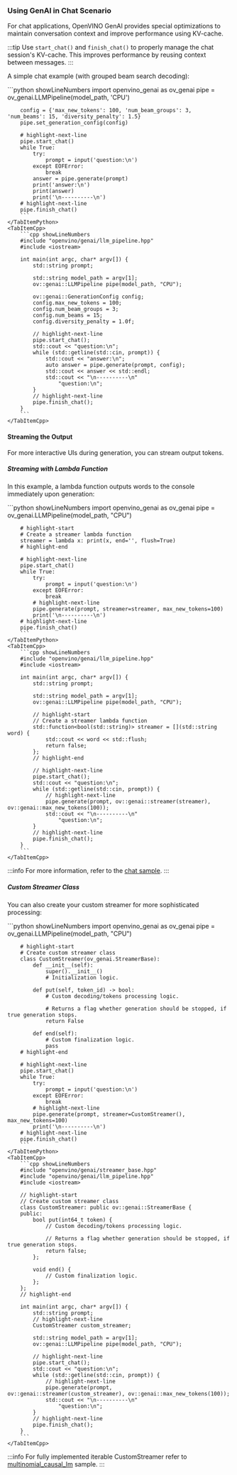 ### Using GenAI in Chat Scenario

For chat applications, OpenVINO GenAI provides special optimizations to maintain conversation context and improve performance using KV-cache.

:::tip
Use `start_chat()` and `finish_chat()` to properly manage the chat session's KV-cache. This improves performance by reusing context between messages.
:::

A simple chat example (with grouped beam search decoding):

<LanguageTabs>
    <TabItemPython>
        ```python showLineNumbers
        import openvino_genai as ov_genai
        pipe = ov_genai.LLMPipeline(model_path, 'CPU')

        config = {'max_new_tokens': 100, 'num_beam_groups': 3, 'num_beams': 15, 'diversity_penalty': 1.5}
        pipe.set_generation_config(config)

        # highlight-next-line
        pipe.start_chat()
        while True:
            try:
                prompt = input('question:\n')
            except EOFError:
                break
            answer = pipe.generate(prompt)
            print('answer:\n')
            print(answer)
            print('\n----------\n')
        # highlight-next-line
        pipe.finish_chat()
        ```
    </TabItemPython>
    <TabItemCpp>
        ```cpp showLineNumbers
        #include "openvino/genai/llm_pipeline.hpp"
        #include <iostream>

        int main(int argc, char* argv[]) {
            std::string prompt;

            std::string model_path = argv[1];
            ov::genai::LLMPipeline pipe(model_path, "CPU");

            ov::genai::GenerationConfig config;
            config.max_new_tokens = 100;
            config.num_beam_groups = 3;
            config.num_beams = 15;
            config.diversity_penalty = 1.0f;

            // highlight-next-line
            pipe.start_chat();
            std::cout << "question:\n";
            while (std::getline(std::cin, prompt)) {
                std::cout << "answer:\n";
                auto answer = pipe.generate(prompt, config);
                std::cout << answer << std::endl;
                std::cout << "\n----------\n"
                    "question:\n";
            }
            // highlight-next-line
            pipe.finish_chat();
        }
        ```
    </TabItemCpp>
</LanguageTabs>

#### Streaming the Output

For more interactive UIs during generation, you can stream output tokens.

##### Streaming with Lambda Function
In this example, a lambda function outputs words to the console immediately upon generation:

<LanguageTabs>
    <TabItemPython>
        ```python showLineNumbers
        import openvino_genai as ov_genai
        pipe = ov_genai.LLMPipeline(model_path, "CPU")

        # highlight-start
        # Create a streamer lambda function
        streamer = lambda x: print(x, end='', flush=True)
        # highlight-end

        # highlight-next-line
        pipe.start_chat()
        while True:
            try:
                prompt = input('question:\n')
            except EOFError:
                break
            # highlight-next-line
            pipe.generate(prompt, streamer=streamer, max_new_tokens=100)
            print('\n----------\n')
        # highlight-next-line
        pipe.finish_chat()
        ```
    </TabItemPython>
    <TabItemCpp>
        ```cpp showLineNumbers
        #include "openvino/genai/llm_pipeline.hpp"
        #include <iostream>

        int main(int argc, char* argv[]) {
            std::string prompt;

            std::string model_path = argv[1];
            ov::genai::LLMPipeline pipe(model_path, "CPU");

            // highlight-start
            // Create a streamer lambda function
            std::function<bool(std::string)> streamer = [](std::string word) {
                std::cout << word << std::flush;
                return false;
            };
            // highlight-end

            // highlight-next-line
            pipe.start_chat();
            std::cout << "question:\n";
            while (std::getline(std::cin, prompt)) {
                // highlight-next-line
                pipe.generate(prompt, ov::genai::streamer(streamer), ov::genai::max_new_tokens(100));
                std::cout << "\n----------\n"
                    "question:\n";
            }
            // highlight-next-line
            pipe.finish_chat();
        }
        ```
    </TabItemCpp>
</LanguageTabs>

:::info
For more information, refer to the [chat sample](https://github.com/openvinotoolkit/openvino.genai/tree/master/samples/python/chat_sample/).
:::

##### Custom Streamer Class
You can also create your custom streamer for more sophisticated processing:

<LanguageTabs>
    <TabItemPython>
        ```python showLineNumbers
        import openvino_genai as ov_genai
        pipe = ov_genai.LLMPipeline(model_path, "CPU")

        # highlight-start
        # Create custom streamer class
        class CustomStreamer(ov_genai.StreamerBase):
            def __init__(self):
                super().__init__()
                # Initialization logic.

            def put(self, token_id) -> bool:
                # Custom decoding/tokens processing logic.

                # Returns a flag whether generation should be stopped, if true generation stops.
                return False

            def end(self):
                # Custom finalization logic.
                pass
        # highlight-end

        # highlight-next-line
        pipe.start_chat()
        while True:
            try:
                prompt = input('question:\n')
            except EOFError:
                break
            # highlight-next-line
            pipe.generate(prompt, streamer=CustomStreamer(), max_new_tokens=100)
            print('\n----------\n')
        # highlight-next-line
        pipe.finish_chat()
        ```
    </TabItemPython>
    <TabItemCpp>
        ```cpp showLineNumbers
        #include "openvino/genai/streamer_base.hpp"
        #include "openvino/genai/llm_pipeline.hpp"
        #include <iostream>

        // highlight-start
        // Create custom streamer class
        class CustomStreamer: public ov::genai::StreamerBase {
        public:
            bool put(int64_t token) {
                // Custom decoding/tokens processing logic.

                // Returns a flag whether generation should be stopped, if true generation stops.
                return false;
            };

            void end() {
                // Custom finalization logic.
            };
        };
        // highlight-end

        int main(int argc, char* argv[]) {
            std::string prompt;
            // highlight-next-line
            CustomStreamer custom_streamer;

            std::string model_path = argv[1];
            ov::genai::LLMPipeline pipe(model_path, "CPU");

            // highlight-next-line
            pipe.start_chat();
            std::cout << "question:\n";
            while (std::getline(std::cin, prompt)) {
                // highlight-next-line
                pipe.generate(prompt, ov::genai::streamer(custom_streamer), ov::genai::max_new_tokens(100));
                std::cout << "\n----------\n"
                    "question:\n";
            }
            // highlight-next-line
            pipe.finish_chat();
        }
        ```
    </TabItemCpp>
</LanguageTabs>

:::info
For fully implemented iterable CustomStreamer refer to [multinomial_causal_lm](https://github.com/openvinotoolkit/openvino.genai/tree/releases/2024/5/samples/python/multinomial_causal_lm) sample.
:::
